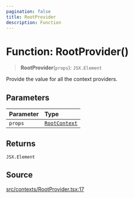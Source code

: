 ```yaml
---
pagination: false
title: RootProvider
description: Function
---
```


# Function: RootProvider()

> **RootProvider**(`props`): `JSX.Element`

Provide the value for all the context providers.

## Parameters

| Parameter | Type |
| :------ | :------ |
| `props` | [`RootContext`](/api/latest/interfaces/RootContext.mdx) |

## Returns

`JSX.Element`

## Source

[src/contexts/RootProvider.tsx:17](https://github.com/gpbl/react-day-picker/blob/575f9be39/src/contexts/RootProvider.tsx#L17)
